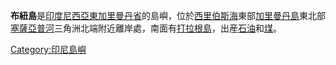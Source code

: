 '''布紐島'''是[[印度尼西亞|印度尼西亞]][[東加里曼丹省|東加里曼丹省]]的島嶼，位於[[西里伯斯海|西里伯斯海]]東部[[加里曼丹島|加里曼丹島]]東北部[[塞薩亞普河|塞薩亞普河]]三角洲北端附近離岸處，南面有[[打拉根島|打拉根島]]，出産[[石油|石油]]和[[煤|煤]]。

{{Coord|3|30|N|117|50|E|region:ID_type:isle|display=title}}

[[Category:印尼島嶼|Category:印尼島嶼]]

{{Indonesia-stub}}